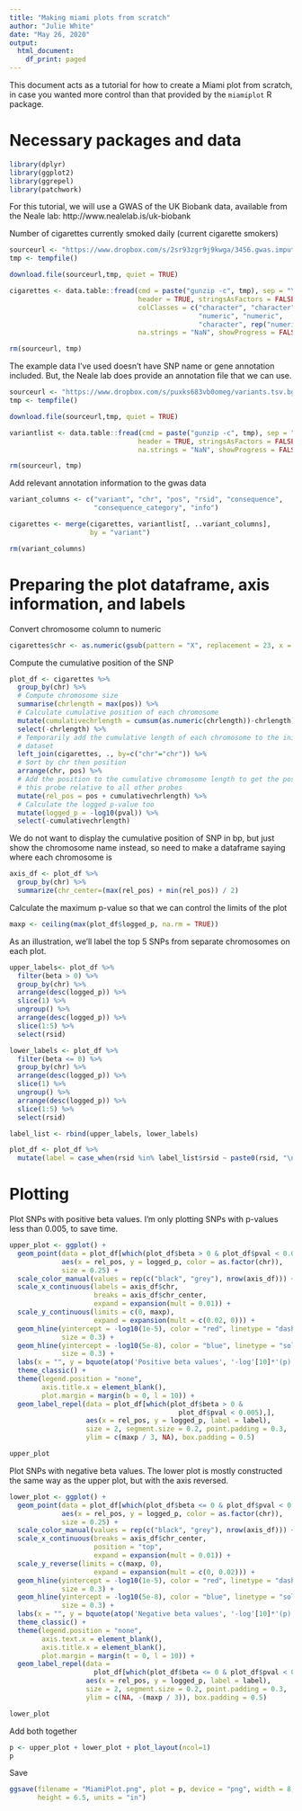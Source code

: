 ```yaml
---
title: "Making miami plots from scratch"
author: "Julie White"
date: "May 26, 2020"
output:
  html_document:
    df_print: paged
---
```


This document acts as a tutorial for how to create a Miami plot from scratch, 
in case you wanted more control than that provided by the `miamiplot` R package. 

# Necessary packages and data
```r
library(dplyr)
library(ggplot2)
library(ggrepel)
library(patchwork)
```

For this tutorial, we will use a GWAS of the UK Biobank data, available from 
the Neale lab: http://www.nealelab.is/uk-biobank

Number of cigarettes currently smoked daily (current cigarette smokers)
```r
sourceurl <- "https://www.dropbox.com/s/2sr93zgr9j9kwga/3456.gwas.imputed_v3.both_sexes.tsv.bgz?dl=1"
tmp <- tempfile()

download.file(sourceurl,tmp, quiet = TRUE)

cigarettes <- data.table::fread(cmd = paste("gunzip -c", tmp), sep = "\t", 
                                header = TRUE, stringsAsFactors = FALSE, 
                                colClasses = c("character", "character", 
                                               "numeric", "numeric", 
                                               "character", rep("numeric", 7)), 
                                na.strings = "NaN", showProgress = FALSE)

rm(sourceurl, tmp)
```

The example data I've used doesn't have SNP name or gene annotation included.
But, the Neale lab does provide an annotation file that we can use.
```r
sourceurl <- "https://www.dropbox.com/s/puxks683vb0omeg/variants.tsv.bgz?dl=1"
tmp <- tempfile()

download.file(sourceurl,tmp, quiet = TRUE)

variantlist <- data.table::fread(cmd = paste("gunzip -c", tmp), sep = "\t", 
                                header = TRUE, stringsAsFactors = FALSE,
                                na.strings = "NaN", showProgress = FALSE)

rm(sourceurl, tmp)
```

Add relevant annotation information to the gwas data
```r
variant_columns <- c("variant", "chr", "pos", "rsid", "consequence",
                     "consequence_category", "info")

cigarettes <- merge(cigarettes, variantlist[, ..variant_columns], 
                    by = "variant")

rm(variant_columns)
```

# Preparing the plot dataframe, axis information, and labels
Convert chromosome column to numeric
```r
cigarettes$chr <- as.numeric(gsub(pattern = "X", replacement = 23, x = cigarettes$chr))
```

Compute the cumulative position of the SNP
```r
plot_df <- cigarettes %>% 
  group_by(chr) %>% 
  # Compute chromosome size
  summarise(chrlength = max(pos)) %>%  
  # Calculate cumulative position of each chromosome
  mutate(cumulativechrlength = cumsum(as.numeric(chrlength))-chrlength) %>% 
  select(-chrlength) %>%
  # Temporarily add the cumulative length of each chromosome to the initial 
  # dataset 
  left_join(cigarettes, ., by=c("chr"="chr")) %>%
  # Sort by chr then position 
  arrange(chr, pos) %>%
  # Add the position to the cumulative chromosome length to get the position of 
  # this probe relative to all other probes
  mutate(rel_pos = pos + cumulativechrlength) %>%
  # Calculate the logged p-value too
  mutate(logged_p = -log10(pval)) %>%
  select(-cumulativechrlength)
```

We do not want to display the cumulative position of SNP in bp, but just show the chromosome name instead, so need to make a dataframe saying where each chromosome is
```r
axis_df <- plot_df %>% 
  group_by(chr) %>% 
  summarize(chr_center=(max(rel_pos) + min(rel_pos)) / 2)
```

Calculate the maximum p-value so that we can control the limits of the plot
```r
maxp <- ceiling(max(plot_df$logged_p, na.rm = TRUE))
```

As an illustration, we'll label the top 5 SNPs from separate chromosomes on each
plot. 
```r
upper_labels<- plot_df %>%
  filter(beta > 0) %>%
  group_by(chr) %>%
  arrange(desc(logged_p)) %>%
  slice(1) %>%
  ungroup() %>%
  arrange(desc(logged_p)) %>%
  slice(1:5) %>%
  select(rsid)

lower_labels <- plot_df %>%
  filter(beta <= 0) %>%
  group_by(chr) %>%
  arrange(desc(logged_p)) %>%
  slice(1) %>%
  ungroup() %>%
  arrange(desc(logged_p)) %>%
  slice(1:5) %>%
  select(rsid)

label_list <- rbind(upper_labels, lower_labels)

plot_df <- plot_df %>%
  mutate(label = case_when(rsid %in% label_list$rsid ~ paste0(rsid, "\n", consequence_category), TRUE ~ ""))
```

# Plotting
Plot SNPs with positive beta values. I'm only plotting SNPs with p-values less 
than 0.005, to save time.
```r
upper_plot <- ggplot() + 
  geom_point(data = plot_df[which(plot_df$beta > 0 & plot_df$pval < 0.005),], 
             aes(x = rel_pos, y = logged_p, color = as.factor(chr)), 
             size = 0.25) +
  scale_color_manual(values = rep(c("black", "grey"), nrow(axis_df))) +
  scale_x_continuous(labels = axis_df$chr, 
                     breaks = axis_df$chr_center, 
                     expand = expansion(mult = 0.01)) +
  scale_y_continuous(limits = c(0, maxp), 
                     expand = expansion(mult = c(0.02, 0))) + 
  geom_hline(yintercept = -log10(1e-5), color = "red", linetype = "dashed", 
             size = 0.3) +
  geom_hline(yintercept = -log10(5e-8), color = "blue", linetype = "solid", 
             size = 0.3) +
  labs(x = "", y = bquote(atop('Positive beta values', '-log'[10]*'(p)'))) + 
  theme_classic() +
  theme(legend.position = "none", 
        axis.title.x = element_blank(),
        plot.margin = margin(b = 0, l = 10)) + 
  geom_label_repel(data = plot_df[which(plot_df$beta > 0 & 
                                          plot_df$pval < 0.005),],
                   aes(x = rel_pos, y = logged_p, label = label),
                   size = 2, segment.size = 0.2, point.padding = 0.3,
                   ylim = c(maxp / 3, NA), box.padding = 0.5)

upper_plot
```

Plot SNPs with negative beta values. The lower plot is mostly constructed the 
same way as the upper plot, but with the axis reversed.
```r
lower_plot <- ggplot() + 
  geom_point(data = plot_df[which(plot_df$beta <= 0 & plot_df$pval < 0.005),], 
             aes(x = rel_pos, y = logged_p, color = as.factor(chr)), 
             size = 0.25) +
  scale_color_manual(values = rep(c("black", "grey"), nrow(axis_df))) +
  scale_x_continuous(breaks = axis_df$chr_center, 
                     position = "top",
                     expand = expansion(mult = 0.01)) +
  scale_y_reverse(limits = c(maxp, 0), 
                     expand = expansion(mult = c(0, 0.02))) + 
  geom_hline(yintercept = -log10(1e-5), color = "red", linetype = "dashed", 
             size = 0.3) +
  geom_hline(yintercept = -log10(5e-8), color = "blue", linetype = "solid", 
             size = 0.3) +
  labs(x = "", y = bquote(atop('Negative beta values', '-log'[10]*'(p)'))) + 
  theme_classic() +
  theme(legend.position = "none", 
        axis.text.x = element_blank(),
        axis.title.x = element_blank(),
        plot.margin = margin(t = 0, l = 10)) + 
  geom_label_repel(data = 
                     plot_df[which(plot_df$beta <= 0 & plot_df$pval < 0.005),],
                   aes(x = rel_pos, y = logged_p, label = label),
                   size = 2, segment.size = 0.2, point.padding = 0.3,
                   ylim = c(NA, -(maxp / 3)), box.padding = 0.5)

lower_plot
```

Add both together
```r
p <- upper_plot + lower_plot + plot_layout(ncol=1)
p
```

Save
```r
ggsave(filename = "MiamiPlot.png", plot = p, device = "png", width = 8, 
       height = 6.5, units = "in")
```


